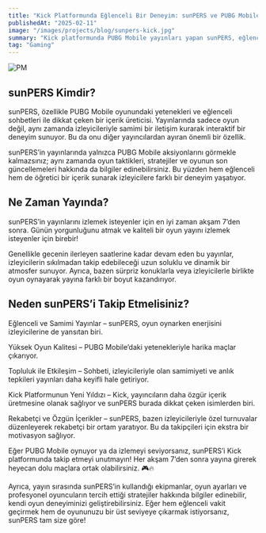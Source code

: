 ```yaml
---
title: "Kick Platformunda Eğlenceli Bir Deneyim: sunPERS ve PUBG Mobile Yayınları"
publishedAt: "2025-02-11"
image: "/images/projects/blog/sunpers-kick.jpg"
summary: "Kick platformunda PUBG Mobile yayınları yapan sunPERS, eğlenceli ve interaktif içerikleriyle dikkat çekiyor. İşte onu takip etmeniz için bazı nedenler!"
tag: "Gaming"
---
```


![PM](/images/projects/blog/PUBGMobile.jpg)
## sunPERS Kimdir?

sunPERS, özellikle PUBG Mobile oyunundaki yetenekleri ve eğlenceli sohbetleri ile dikkat çeken bir içerik üreticisi. Yayınlarında sadece oyun değil, aynı zamanda izleyicileriyle samimi bir iletişim kurarak interaktif bir deneyim sunuyor. Bu da onu diğer yayıncılardan ayıran önemli bir özellik.

sunPERS’in yayınlarında yalnızca PUBG Mobile aksiyonlarını görmekle kalmazsınız; aynı zamanda oyun taktikleri, stratejiler ve oyunun son güncellemeleri hakkında da bilgiler edinebilirsiniz. Bu yüzden hem eğlenceli hem de öğretici bir içerik sunarak izleyicilere farklı bir deneyim yaşatıyor.

## Ne Zaman Yayında?

sunPERS’in yayınlarını izlemek isteyenler için en iyi zaman akşam 7’den sonra. Günün yorgunluğunu atmak ve kaliteli bir oyun yayını izlemek isteyenler için birebir!

Genellikle gecenin ilerleyen saatlerine kadar devam eden bu yayınlar, izleyicilerin sıkılmadan takip edebileceği uzun soluklu ve dinamik bir atmosfer sunuyor. Ayrıca, bazen sürpriz konuklarla veya izleyicilerle birlikte oyun oynayarak yayına farklı bir boyut kazandırıyor.

## Neden sunPERS’i Takip Etmelisiniz?

Eğlenceli ve Samimi Yayınlar – sunPERS, oyun oynarken enerjisini izleyicilerine de yansıtan biri.

Yüksek Oyun Kalitesi – PUBG Mobile’daki yetenekleriyle harika maçlar çıkarıyor.

Topluluk ile Etkileşim – Sohbeti, izleyicileriyle olan samimiyeti ve anlık tepkileri yayınları daha keyifli hale getiriyor.

Kick Platformunun Yeni Yıldızı – Kick, yayıncıların daha özgür içerik üretmesine olanak sağlıyor ve sunPERS burada dikkat çeken isimlerden biri.

Rekabetçi ve Özgün İçerikler – sunPERS, bazen izleyicileriyle özel turnuvalar düzenleyerek rekabetçi bir ortam yaratıyor. Bu da takipçileri için ekstra bir motivasyon sağlıyor.

Eğer PUBG Mobile oynuyor ya da izlemeyi seviyorsanız, sunPERS’i Kick platformunda takip etmeyi unutmayın! Her akşam 7’den sonra yayına girerek heyecan dolu maçlara ortak olabilirsiniz. 🎮🔥

Ayrıca, yayın sırasında sunPERS’in kullandığı ekipmanlar, oyun ayarları ve profesyonel oyuncuların tercih ettiği stratejiler hakkında bilgiler edinebilir, kendi oyun deneyiminizi geliştirebilirsiniz. Eğer hem eğlenceli vakit geçirmek hem de oyununuzu bir üst seviyeye çıkarmak istiyorsanız, sunPERS tam size göre!
